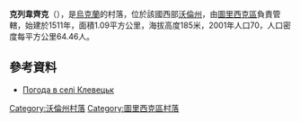 {{coord|51|11|10|N|24|33|25|E|scale:30000|display=title}}

'''克列韋齊克'''（{{lang-uk|Клевецьк}}），是[[烏克蘭|烏克蘭]]的村落，位於該國西部[[沃倫州|沃倫州]]，由[[圖里西克區|圖里西克區]]負責管轄，始建於1511年，面積1.09平方公里，海拔高度185米，2001年人口70，人口密度每平方公里64.46人。

==參考資料==
* [http://weather.in.ua/ua/volynskaja/10642 Погода в селі Клевецьк]{{Wayback|url=http://weather.in.ua/ua/volynskaja/10642 |date=20111219092258 }}

[[Category:沃倫州村落|Category:沃倫州村落]]
[[Category:圖里西克區村落|Category:圖里西克區村落]]


{{Volyn-geo-stub}}